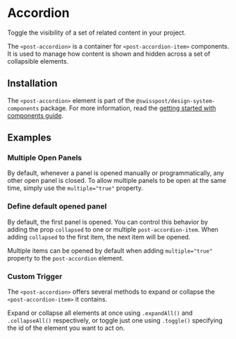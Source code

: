 
<Meta of={accordionStories} />

# Accordion

<p className="lead">Toggle the visibility of a set of related content in your project.</p>

The `<post-accordion>` is a container for `<post-accordion-item>` components.
It is used to manage how content is shown and hidden across a set of collapsible elements.

<Canvas sourceState="shown" of={accordionStories.Default} />

<Controls of={accordionStories.Default} />

## Installation

The `<post-accordion>` element is part of the `@swisspost/design-system-components` package.
For more information, read the [getting started with components guide](/?path=/docs/edfb619b-fda1-4570-bf25-20830303d483--docs).

## Examples

### Multiple Open Panels

By default, whenever a panel is opened manually or programmatically, any other open panel is closed.
To allow multiple panels to be open at the same time, simply use the `multiple="true"` property.

<Canvas of={accordionStories.MultipleOpenPanels} />

### Define default opened panel

By default, the first panel is opened. You can control this behavior by adding the prop `collapsed` to one or multiple `post-accordion-item`.
When adding `collapsed` to the first item, the next item will be opened.

<Canvas of={accordionStories.DefaultCollapsedPanels} />

Multiple items can be opened by default when adding `multiple="true"` property to the `post-accordion` element.

<Canvas of={accordionStories.DefaultCollapsedMultiplePanels} />

### Custom Trigger

The `<post-accordion>` offers several methods to expand or collapse the `<post-accordion-item>` it contains.

Expand or collapse all elements at once using `.expandAll()` and `.collapseAll()` respectively,
or toggle just one using `.toggle()` specifying the id of the element you want to act on.

<Source
  code={SampleCustomTrigger}
  language="typescript"
/>
